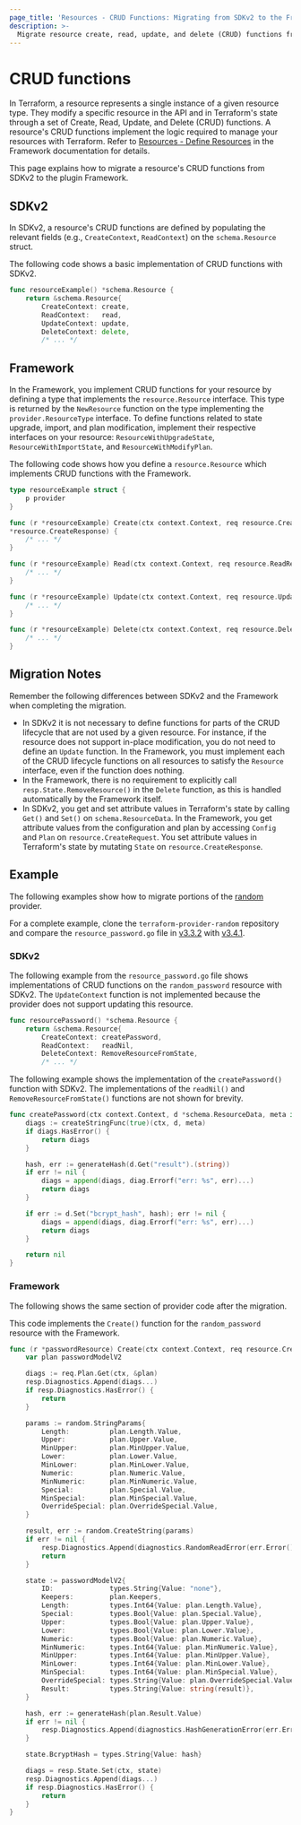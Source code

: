 ```yaml
---
page_title: 'Resources - CRUD Functions: Migrating from SDKv2 to the Framework'
description: >-
  Migrate resource create, read, update, and delete (CRUD) functions from SDKv2 to the plugin Framework.
---
```


# CRUD functions

In Terraform, a resource represents a single instance of a given resource type. They modify a specific resource in the
API and in Terraform's state through a set of Create, Read, Update, and Delete (CRUD) functions. A resource's CRUD
functions implement the logic required to manage your resources with Terraform. Refer to
[Resources - Define Resources](/plugin/framework/resources#define-resources) in the Framework documentation for details.

This page explains how to migrate a resource's CRUD functions from SDKv2 to the plugin Framework.

## SDKv2

In SDKv2, a resource's CRUD functions are defined by populating the relevant fields (e.g., `CreateContext`,
`ReadContext`) on the `schema.Resource` struct.

The following code shows a basic implementation of CRUD functions with SDKv2.

```go
func resourceExample() *schema.Resource {
    return &schema.Resource{
        CreateContext: create,
        ReadContext:   read,
        UpdateContext: update,
        DeleteContext: delete,
        /* ... */
```

## Framework
In the Framework, you implement CRUD functions for your resource by defining a type that implements the
`resource.Resource` interface. This type is returned by the `NewResource` function on the type implementing the
`provider.ResourceType` interface. To define functions related to state upgrade, import, and plan modification,
implement their respective interfaces on your resource: `ResourceWithUpgradeState`, `ResourceWithImportState`, and
`ResourceWithModifyPlan`.

The following code shows how you define a `resource.Resource` which implements CRUD functions with the Framework.

```go
type resourceExample struct {
    p provider
}

func (r *resourceExample) Create(ctx context.Context, req resource.CreateRequest, resp
*resource.CreateResponse) {
    /* ... */
}

func (r *resourceExample) Read(ctx context.Context, req resource.ReadRequest, resp *resource.ReadResponse) {
    /* ... */
}

func (r *resourceExample) Update(ctx context.Context, req resource.UpdateRequest, resp *resource.UpdateResponse) {
    /* ... */
}

func (r *resourceExample) Delete(ctx context.Context, req resource.DeleteRequest, resp *resource.DeleteResponse) {
    /* ... */
}
```
## Migration Notes
Remember the following differences between SDKv2 and the Framework when completing the migration.

- In SDKv2 it is not necessary to define functions for parts of the CRUD lifecycle that are not used by a given
resource. For instance, if the resource does not support in-place modification, you do not need to define an `Update`
function. In the Framework, you must implement each of the CRUD lifecycle functions on all resources to satisfy the
`Resource` interface, even if the function does nothing.
- In the Framework, there is no requirement to explicitly call `resp.State.RemoveResource()` in the `Delete` function,
as this is handled automatically by the Framework itself.
- In SDKv2, you get and set attribute values in Terraform's state by calling `Get()` and `Set()` on
`schema.ResourceData`. In the Framework, you get attribute values from the configuration and plan by accessing
`Config` and `Plan` on `resource.CreateRequest`. You set attribute values in Terraform's state by mutating `State`
on `resource.CreateResponse`.

## Example

The following examples show how to migrate portions of the
[random](https://github.com/hashicorp/terraform-provider-random) provider.

For a complete example, clone the
`terraform-provider-random` repository and compare the `resource_password.go` file in
[v3.3.2](https://github.com/hashicorp/terraform-provider-random/blob/v3.3.2/internal/provider/resource_password.go)
with [v3.4.1](https://github.com/hashicorp/terraform-provider-random/blob/v3.4.1/internal/provider/resource_password.go).

### SDKv2

The following example from the `resource_password.go` file shows implementations of CRUD functions on the
`random_password` resource with SDKv2. The `UpdateContext` function is not implemented because the provider does not
support updating this resource.

```go
func resourcePassword() *schema.Resource {
    return &schema.Resource{
        CreateContext: createPassword,
        ReadContext:   readNil,
        DeleteContext: RemoveResourceFromState,
        /* ... */
```

The following example shows the implementation of the `createPassword()` function with SDKv2. The implementations of
the `readNil()` and `RemoveResourceFromState()` functions are not shown for brevity.

```go
func createPassword(ctx context.Context, d *schema.ResourceData, meta interface{}) diag.Diagnostics {
    diags := createStringFunc(true)(ctx, d, meta)
    if diags.HasError() {
        return diags
    }

    hash, err := generateHash(d.Get("result").(string))
    if err != nil {
        diags = append(diags, diag.Errorf("err: %s", err)...)
        return diags
    }

    if err := d.Set("bcrypt_hash", hash); err != nil {
        diags = append(diags, diag.Errorf("err: %s", err)...)
        return diags
    }

    return nil
}
```

### Framework
The following shows the same section of provider code after the migration.

This code implements the `Create()` function for the `random_password` resource with the Framework.

```go
func (r *passwordResource) Create(ctx context.Context, req resource.CreateRequest, resp *resource.CreateResponse) {
    var plan passwordModelV2

    diags := req.Plan.Get(ctx, &plan)
    resp.Diagnostics.Append(diags...)
    if resp.Diagnostics.HasError() {
        return
    }

    params := random.StringParams{
        Length:          plan.Length.Value,
        Upper:           plan.Upper.Value,
        MinUpper:        plan.MinUpper.Value,
        Lower:           plan.Lower.Value,
        MinLower:        plan.MinLower.Value,
        Numeric:         plan.Numeric.Value,
        MinNumeric:      plan.MinNumeric.Value,
        Special:         plan.Special.Value,
        MinSpecial:      plan.MinSpecial.Value,
        OverrideSpecial: plan.OverrideSpecial.Value,
    }

    result, err := random.CreateString(params)
    if err != nil {
        resp.Diagnostics.Append(diagnostics.RandomReadError(err.Error())...)
        return
    }

    state := passwordModelV2{
        ID:              types.String{Value: "none"},
        Keepers:         plan.Keepers,
        Length:          types.Int64{Value: plan.Length.Value},
        Special:         types.Bool{Value: plan.Special.Value},
        Upper:           types.Bool{Value: plan.Upper.Value},
        Lower:           types.Bool{Value: plan.Lower.Value},
        Numeric:         types.Bool{Value: plan.Numeric.Value},
        MinNumeric:      types.Int64{Value: plan.MinNumeric.Value},
        MinUpper:        types.Int64{Value: plan.MinUpper.Value},
        MinLower:        types.Int64{Value: plan.MinLower.Value},
        MinSpecial:      types.Int64{Value: plan.MinSpecial.Value},
        OverrideSpecial: types.String{Value: plan.OverrideSpecial.Value},
        Result:          types.String{Value: string(result)},
    }

    hash, err := generateHash(plan.Result.Value)
    if err != nil {
        resp.Diagnostics.Append(diagnostics.HashGenerationError(err.Error())...)
    }

    state.BcryptHash = types.String{Value: hash}

    diags = resp.State.Set(ctx, state)
    resp.Diagnostics.Append(diags...)
    if resp.Diagnostics.HasError() {
        return
    }
}
```
